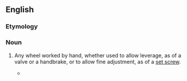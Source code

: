 ==English==

===Etymology===
{{compound|en|hand|wheel}}

===Noun===
{{en-noun}}

# {{lb|en|mechanics}} Any wheel worked by hand, whether used to allow leverage, as of a valve or a handbrake, or to allow fine adjustment, as of a [[set screw]].
#* {{quote-journal|en|year=1964|month=May|title=Automation in the cab&mdash;latest SNCF developments|journal=Modern Railways|page=336|text=When the large '''handwheel''' seen in the illustration of a 68000 class cab is moved from "stop" to "run", the traction circuit contactors are closed and the locomotive moves off with the diesel engine running at idling speed.}}